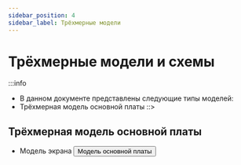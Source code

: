 ```yaml
---
sidebar_position: 4
sidebar_label: Трёхмерные модели
---
```




# Трёхмерные модели и схемы

:::info
* В данном документе представлены следующие типы моделей:
* Трёхмерная модель основной платы
::>



## Трёхмерная модель основной платы

* Модель экрана
    <Button variant="contained" disableElevation href="https://cdn.mellow.klipper.cn/STEP/FLY-DSI-LCD5.step">Модель основной платы</Button>
